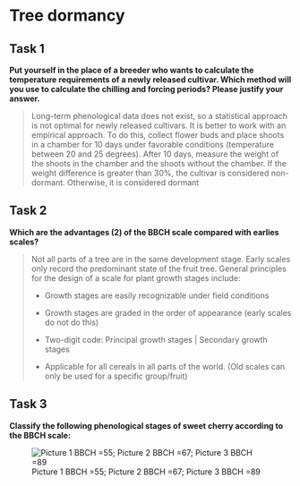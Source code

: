 # Tree dormancy {#treedormancy}

## Task 1 
**Put yourself in the place of a breeder who wants to calculate the temperature requirements of a newly released cultivar. Which method will you use to calculate the chilling and forcing periods? Please justify your answer.**


> 
Long-term phenological data does not exist, so a statistical approach is not optimal for newly released cultivars. It is better to work with an empirical approach. To do this, collect flower buds and place shoots in a chamber for 10 days under favorable conditions (temperature between 20 and 25 degrees). After 10 days, measure the weight of the shoots in the chamber and the shoots without the chamber. If the weight difference is greater than 30%, the cultivar is considered non-dormant. Otherwise, it is considered dormant


## Task 2
**Which are the advantages (2) of the BBCH scale compared with earlies scales?**

>
Not all parts of a tree are in the same development stage. Early scales only record the predominant state of the fruit tree. General principles for the design of a scale for plant growth stages include:
>
 - Growth stages are easily recognizable under field conditions
> 
 - Growth stages are graded in the order of appearance (early scales do not do this)
> 
 - Two-digit code: Principal growth stages | Secondary growth stages
> 
 - Applicable for all cereals in all parts of the world. (Old scales can only be used    for a specific group/fruit)
 
## Task 3
**Classify the following phenological stages of sweet cherry according to the BBCH scale:**
 
![Picture 1 BBCH =55;  Picture 2 BBCH =67;  Picture 3 BBCH =89](./pheno_stages.png)




